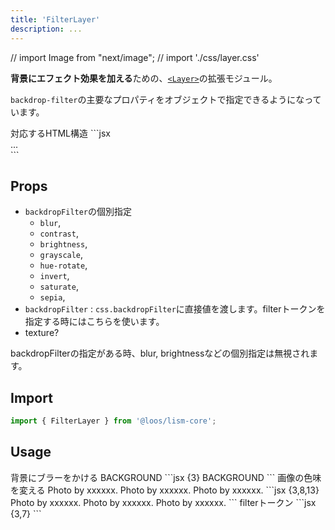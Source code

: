 ```yaml
---
title: 'FilterLayer'
description: ...
---
```


// import Image from "next/image";
// import './css/layer.css'


**背景にエフェクト効果を加える**ための、[`<Layer>`](/docs/components/Layer)の拡張モジュール。

`backdrop-filter`の主要なプロパティをオブジェクトで指定できるようになっています。

<Preview>
	<PreviewTitle>対応するHTML構造</PreviewTitle>
	<PreviewCode>
	```jsx
	<div class="l--layer l--layer--filter">...</div>
	```
	</PreviewCode>
</Preview>


## Props
- `backdropFilter`の個別指定
	- `blur`,
	- `contrast`,
	- `brightness`,
	- `grayscale`,
	- `hue-rotate`,
	- `invert`,
	- `saturate`,
	- `sepia`,
- `backdropFilter` : `css.backdropFilter`に直接値を渡します。filterトークンを指定する時にはこちらを使います。
- texture?


<Alert preset="info">
backdropFilterの指定がある時、blur, brightnessなどの個別指定は無視されます。
</Alert>

## Import

```js
import { FilterLayer } from '@loos/lism-core';
```


## Usage


<Preview className="">
	<PreviewTitle>
		背景にブラーをかける
	</PreviewTitle>
	<PreviewArea resize p={20}>
		<Stack pos="relative" p={20} gap={20}>
			<Text fz="4xl" fw="bold" ta="center">BACKGROUND</Text>
			<DammyText />
			<FilterLayer blur="3px" brightness="1.1" />
		</Stack>
	</PreviewArea>
	<PreviewCode>
		```jsx {3}
		<Stack pos="relative" p={20} gap={20}>
			<Text fz="4xl" fw="bold" ta="center">BACKGROUND</Text>
			<DammyText />
			<FilterLayer blur="3px" brightness="1.1" />
		</Stack>
		```
	</PreviewCode>
</Preview>


<Preview className="">
	<PreviewTitle>
		画像の色味を変える
	</PreviewTitle>
	<PreviewArea resize p={20}>
		<Columns>
			<Frame aspect="16/9">
				<Media src="/img.jpg" alt="" width='960' height='640' />
				<FilterLayer brightness={1.2} contrast={0.8} grayscale={1}/>
				<Layer position="bottom right" p='box:s' c="white" fz="xs" opacity="0.8">Photo by xxxxxx.</Layer>
			</Frame>
			<Frame aspect="16/9">
				<Media src="/img.jpg" alt="" width="960" height="640" />
				<FilterLayer contrast="1.2" sepia="25%" />
				<Layer position="bottom right" p='box:s' c="white" fz="xs" opacity="0.8">Photo by xxxxxx.</Layer>
			</Frame>
		</Columns>
		<Frame aspect="16/9">
			<Media src="/img.jpg" alt="" width="960" height="640" />
			<FilterLayer ml="auto" invert="1" grayscale="20%" w="50%" />
			<Layer position="bottom center" p='box:s' c="white" fz="xs" opacity="0.8">Photo by xxxxxx.</Layer>
		</Frame>
	</PreviewArea>
	<PreviewCode>
		```jsx {3,8,13}
		<Frame aspect="16/9">
			<Media src="/img.jpg" alt="" width='960' height='640' />
			<FilterLayer brightness={1.2} contrast={0.8} grayscale={1}/>
			<Layer position="bottom right" p='box:s' c="white" fz="xs" opacity="0.8">Photo by xxxxxx.</Layer>
		</Frame>
		<Frame aspect="16/9">
			<Media src="/img.jpg" alt="" width="960" height="640" />
			<FilterLayer contrast="1.2" sepia="25%" />
			<Layer position="bottom right" p='box:s' c="white" fz="xs" opacity="0.8">Photo by xxxxxx.</Layer>
		</Frame>
		<Frame aspect="16/9">
			<Media src="/img.jpg" alt="" width="960" height="640" />
			<FilterLayer ml="auto" invert="1" grayscale="20%" w="50%" />
			<Layer position="bottom center" p='box:s' c="white" fz="xs" opacity="0.8">Photo by xxxxxx.</Layer>
		</Frame>
		```
	</PreviewCode>
</Preview>


<Preview className="">
	<PreviewTitle>
		filterトークン
	</PreviewTitle>
	<PreviewArea resize p={20}>
		<Frame aspect="cinema">
			<Media src="/img.jpg" alt="" width="960" height="640" />
			<FilterLayer backdropFilter='blur' />
		</Frame>
		<Frame aspect="cinema">
			<Media src="/img.jpg" alt="" width="960" height="640" />
			<FilterLayer backdropFilter='lighten' />
		</Frame>
	</PreviewArea>
	<PreviewCode>
		```jsx {3,7}
		<Frame aspect="cinema">
			<Media src="/img.jpg" alt="" width="960" height="640" />
			<FilterLayer backdropFilter='blur' />
		</Frame>
		<Frame aspect="cinema">
			<Media src="/img.jpg" alt="" width="960" height="640" />
			<FilterLayer backdropFilter='lighten' />
		</Frame>
		```
	</PreviewCode>
</Preview>
